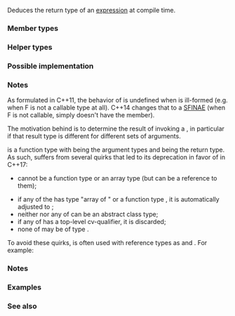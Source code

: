 {{cpp/title|result_of|invoke_result}}
{{cpp/meta/navbar}}
{{dcl begin}}
{{dcl header|type_traits}}
{{dcl|since=c++11|deprecated=c++17|removed=c++20|num=1|
template&lt; class &gt;
class result_of; // not defined

template&lt; class F, class... ArgTypes &gt;
class result_of&lt;F(ArgTypes...)&gt;;
}}
{{dcl|since=c++17|num=2|
template&lt; class F, class... ArgTypes &gt;
class invoke_result;
}}
{{dcl end}}

Deduces the return type of an [[cpp/utility/functional|{{tti|INVOKE}} expression]] at compile time.

{{rrev multi|since1=c++11|rev1=
{{tt|F}} must be a callable type, reference to function, or reference to callable type. Invoking {{tt|F}} with {{tt|ArgTypes...}} must be a well-formed expression.
|since2=c++14|rev2=
{{tt|F}} and all types in {{tt|ArgTypes}} can be any complete type, array of unknown bound, or (possibly cv-qualified) {{tt|void}}.}}

{{cpp/types/nospec|any}}

===Member types===
{{dsc begin}}
{{dsc hitem|Member type|Definition}}
{{dsc|{{tt|type}}|the return type of the {{named req|Callable}} type {{tt|F}} if invoked with the arguments {{tt|ArgTypes...}}. {{rev inl|since=c++14|Only defined if F can be called with the arguments {{tt|ArgTypes...}} in unevaluated context.}}}}
{{dsc end}}

===Helper types===
{{dcl begin}}
{{dcl|since=c++14|num=1|deprecated=c++17|removed=c++20|1=
template&lt; class T &gt;
using result_of_t = typename result_of&lt;T&gt;::type;
}}
{{dcl|since=c++17|num=2|1=
template&lt; class F, class... ArgTypes &gt;
using invoke_result_t = typename invoke_result&lt;F, ArgTypes...&gt;::type;
}}
{{dcl end}}

===Possible implementation===
{{source|1=
namespace detail
{
    template&lt;class T&gt;
    struct is_reference_wrapper : std::false_type {};
    template&lt;class U&gt;
    struct is_reference_wrapper&lt;std::reference_wrapper&lt;U&gt;&gt; : std::true_type {};
 
    template&lt;class T&gt;
    struct invoke_impl
    {
        template&lt;class F, class... Args&gt;
        static auto call(F&amp;&amp; f, Args&amp;&amp;... args)
            -&gt; decltype(std::forward&lt;F&gt;(f)(std::forward&lt;Args&gt;(args)...));
    };

    template&lt;class B, class MT&gt;
    struct invoke_impl&lt;MT B::*&gt;
    {
        template&lt;class T, class Td = typename std::decay&lt;T&gt;::type,
            class = typename std::enable_if&lt;std::is_base_of&lt;B, Td&gt;::value&gt;::type&gt;
        static auto get(T&amp;&amp; t) -&gt; T&amp;&amp;;

        template&lt;class T, class Td = typename std::decay&lt;T&gt;::type,
            class = typename std::enable_if&lt;is_reference_wrapper&lt;Td&gt;::value&gt;::type&gt;
        static auto get(T&amp;&amp; t) -&gt; decltype(t.get());

        template&lt;class T, class Td = typename std::decay&lt;T&gt;::type,
            class = typename std::enable_if&lt;!std::is_base_of&lt;B, Td&gt;::value&gt;::type,
            class = typename std::enable_if&lt;!is_reference_wrapper&lt;Td&gt;::value&gt;::type&gt;
        static auto get(T&amp;&amp; t) -&gt; decltype(*std::forward&lt;T&gt;(t));

        template&lt;class T, class... Args, class MT1,
            class = typename std::enable_if&lt;std::is_function&lt;MT1&gt;::value&gt;::type&gt;
        static auto call(MT1 B::*pmf, T&amp;&amp; t, Args&amp;&amp;... args)
            -&gt; decltype((invoke_impl::get(
                std::forward&lt;T&gt;(t)).*pmf)(std::forward&lt;Args&gt;(args)...));

        template&lt;class T&gt;
        static auto call(MT B::*pmd, T&amp;&amp; t)
            -&gt; decltype(invoke_impl::get(std::forward&lt;T&gt;(t)).*pmd);
    };

    template&lt;class F, class... Args, class Fd = typename std::decay&lt;F&gt;::type&gt;
    auto INVOKE(F&amp;&amp; f, Args&amp;&amp;... args)
        -&gt; decltype(invoke_impl&lt;Fd&gt;::call(std::forward&lt;F&gt;(f),
            std::forward&lt;Args&gt;(args)...));
} // namespace detail

// Minimal C++11 implementation:
template&lt;class&gt; struct result_of;
template&lt;class F, class... ArgTypes&gt;
struct result_of&lt;F(ArgTypes...)&gt;
{
    using type = decltype(detail::INVOKE(std::declval&lt;F&gt;(), std::declval&lt;ArgTypes&gt;()...));
};

// Conforming C++14 implementation (is also a valid C++11 implementation):
namespace detail
{
    template&lt;typename AlwaysVoid, typename, typename...&gt;
    struct invoke_result {};
    template&lt;typename F, typename...Args&gt;
    struct invoke_result&lt;
        decltype(void(detail::INVOKE(std::declval&lt;F&gt;(), std::declval&lt;Args&gt;()...))),
            F, Args...&gt;
    {
        using type = decltype(detail::INVOKE(std::declval&lt;F&gt;(), std::declval&lt;Args&gt;()...));
    };
} // namespace detail

template&lt;class&gt; struct result_of;
template&lt;class F, class... ArgTypes&gt;
struct result_of&lt;F(ArgTypes...)&gt; : detail::invoke_result&lt;void, F, ArgTypes...&gt; {};

template&lt;class F, class... ArgTypes&gt;
struct invoke_result : detail::invoke_result&lt;void, F, ArgTypes...&gt; {};
}}

===Notes===
As formulated in C++11, the behavior of {{tt|std::result_of}} is undefined when {{tt|INVOKE(std::declval&lt;F&gt;(), std::declval&lt;ArgTypes&gt;()...)}} is ill-formed (e.g. when F is not a callable type at all). C++14 changes that to a [[cpp/language/sfinae|SFINAE]] (when F is not callable, {{tt|std::result_of&lt;F(ArgTypes...)&gt;}} simply doesn't have the {{tt|type}} member).

The motivation behind {{tt|std::result_of}} is to determine the result of invoking a {{named req|Callable}}, in particular if that result type is different for different sets of arguments.

{{c|F(Args...)}} is a function type with {{tt|Args...}} being the argument types and {{tt|F}} being the return type. As such, {{tt|std::result_of}} suffers from several quirks that led to its deprecation in favor of {{tt|std::invoke_result}} in C++17:
* {{tt|F}} cannot be a function type or an array type (but can be a reference to them);
* if any of the {{tt|Args}} has type "array of {{tt|T}}" or a function type {{tt|T}}, it is automatically adjusted to {{tt|T*}};
* neither {{tt|F}} nor any of {{tt|Args...}} can be an abstract class type;
* if any of {{tt|Args...}} has a top-level cv-qualifier, it is discarded;
* none of {{tt|Args...}} may be of type {{c|void}}.

To avoid these quirks, {{tt|result_of}} is often used with reference types as {{tt|F}} and {{tt|Args...}}. For example:

{{source|
template&lt;class F, class... Args&gt;
std::result_of_t&lt;F&amp;&amp;(Args&amp;&amp;...)&gt; // instead of std::result_of_t&lt;F(Args...)&gt;, which is wrong
    my_invoke(F&amp;&amp; f, Args&amp;&amp;... args)
    {
        /* implementation */
    }
}}

===Notes===
{{ftm begin|std=1|comment=1}}
{{ftm|std=C++14|value=201210L|__cpp_lib_result_of_sfinae|{{tt|std::result_of}} and [[cpp/language/sfinae|SFINAE]]}}
{{ftm|std=C++17|value=201703L|__cpp_lib_is_invocable|{{ltt std|cpp/types/is_invocable}}, {{tt|std::invoke_result}}}}
{{ftm end}}

===Examples===
{{example
|code=
#include &lt;iostream&gt;
#include &lt;type_traits&gt;

struct S
{
    double operator()(char, int&amp;);
    float operator()(int) { return 1.0; }
};

template&lt;class T&gt;
typename std::result_of&lt;T(int)&gt;::type f(T&amp; t)
{
    std::cout &lt;&lt; "overload of f for callable T\n";
    return t(0);
}

template&lt;class T, class U&gt;
int f(U u)
{
    std::cout &lt;&lt; "overload of f for non-callable T\n";
    return u;
}

int main()
{
    // the result of invoking S with char and int&amp; arguments is double
    std::result_of&lt;S(char, int&amp;)&gt;::type d = 3.14; // d has type double
    static_assert(std::is_same&lt;decltype(d), double&gt;::value, "");
    
    // std::invoke_result uses different syntax (no parentheses)
    std::invoke_result&lt;S,char,int&amp;&gt;::type b = 3.14;
    static_assert(std::is_same&lt;decltype(b), double&gt;::value, "");

    // the result of invoking S with int argument is float
    std::result_of&lt;S(int)&gt;::type x = 3.14; // x has type float
    static_assert(std::is_same&lt;decltype(x), float&gt;::value, "");

    // result_of can be used with a pointer to member function as follows
    struct C { double Func(char, int&amp;); };
    std::result_of&lt;decltype(&amp;C::Func)(C, char, int&amp;)&gt;::type g = 3.14;
    static_assert(std::is_same&lt;decltype(g), double&gt;::value, "");

    f&lt;C&gt;(1); // may fail to compile in C++11; calls the non-callable overload in C++14
&lt;!-- TODO: make this work using argument deduction: f(C{}) and f(S{}) should both run --&gt;
}
|output=
overload of f for non-callable T
}}

===See also===
{{dsc begin}}
{{dsc inc|cpp/utility/functional/dsc invoke}}
{{dsc inc|cpp/types/dsc is_invocable}}
{{dsc inc|cpp/utility/dsc declval}}
{{dsc end}}

{{langlinks|de|es|fr|it|ja|pt|ru|zh}}